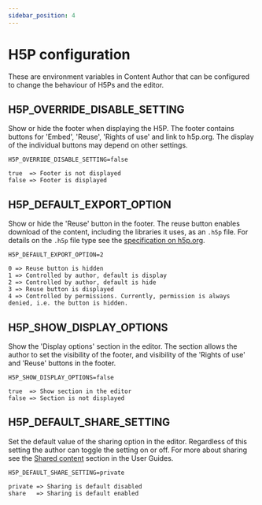 ```yaml
---
sidebar_position: 4
---
```


# H5P configuration

These are environment variables in Content Author that can be configured to change the behaviour of H5Ps and the editor.

## H5P_OVERRIDE_DISABLE_SETTING
Show or hide the footer when displaying the H5P. The footer contains buttons for 'Embed', 'Reuse', 'Rights of use'
and link to h5p.org. The display of the individual buttons may depend on other settings.
```text title=.env
H5P_OVERRIDE_DISABLE_SETTING=false
```
```text title="Allowed values"
true  => Footer is not displayed
false => Footer is displayed
```

## H5P_DEFAULT_EXPORT_OPTION
Show or hide the 'Reuse' button in the footer. The reuse button enables download of the content, including the
libraries it uses, as an `.h5p` file. For details on the `.h5p` file type see the
[specification on h5p.org](https://h5p.org/documentation/developers/h5p-specification).
```text title=.env
H5P_DEFAULT_EXPORT_OPTION=2
```
```text title="Allowed values"
0 => Reuse button is hidden
1 => Controlled by author, default is display
2 => Controlled by author, default is hide
3 => Reuse button is displayed
4 => Controlled by permissions. Currently, permission is always denied, i.e. the button is hidden.
```

## H5P_SHOW_DISPLAY_OPTIONS
Show the 'Display options' section in the editor. The section allows the author to set the visibility of the footer,
and visibility of the 'Rights of use' and 'Reuse' buttons in the footer.
```text title=.env
H5P_SHOW_DISPLAY_OPTIONS=false
```
```text title="Allowed values"
true  => Show section in the editor
false => Section is not displayed
```

## H5P_DEFAULT_SHARE_SETTING
Set the default value of the sharing option in the editor. Regardless of this setting the author can toggle the
setting on or off. For more about sharing see the [Shared content](../../support/userGuides/shared-content)
section in the User Guides.
```text title=.env
H5P_DEFAULT_SHARE_SETTING=private
```
```text title="Allowed values"
private => Sharing is default disabled
share   => Sharing is default enabled
```
